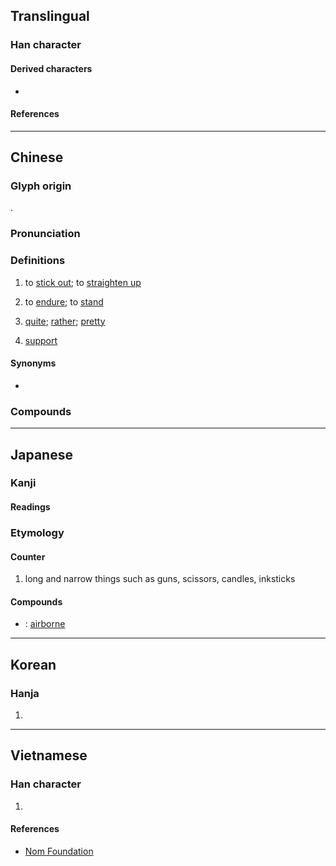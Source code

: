 {{character info/new}}
==Translingual==

===Han character===
{{Han char|rn=64|rad=手|as=06|sn=9|four=52041|canj=QNKG|ids=⿰扌廷}}

====Derived characters====
* {{l|mul|[[𮐄]]}}

====References====
{{Han ref|kx=0432.040|dkj=12106|dj=0781.120|hdz=31869.110|uh=633A}}

----

==Chinese==
{{zh-forms}}

===Glyph origin===
{{Han etym}}
{{Han compound|手|廷|c1=s|c2=p|t1=hand|ls=psc}}.

===Pronunciation===
{{zh-pron
|m=tǐng
|c=ting5,ting2
|mn=théng/qz,xm,zz:thán/xm,zz:thíⁿ/tháⁿ
|mn_note=théng - literary; thán/thíⁿ - vernacular; tháⁿ - vernacular (俗)
|mc=y
|oc=y
|ma=y
|cat=v,a
}}

===Definitions===
{{zh-hanzi}}

# to [[stick out]]; to [[straighten up]]
#: {{zh-x|挺 起 胸膛|to proudly put one's chest out}}
# to [[endure]]; to [[stand]]
#: {{zh-x|挺 過 這 道 坎兒{r}|to '''persist''' and overcome this hurdle}}
# {{lb|zh|colloquial}} [[quite]]; [[rather]]; [[pretty]]
#: {{zh-x|挺 不錯|'''quite''' good}}
#: {{zh-x|挺 可愛|'''quite''' cute}}
# {{lb|zh|colloquial}} [[support]]
#: {{zh-x|我 是 挺 你 的！|I '''support''' you!}}

====Synonyms====
* {{qualifier|quite}} {{qualifier|Cantonese}} {{zh-l|幾|gei2}}

===Compounds===
{{zh-der|伏地挺身|峻挺|廝挺|孤挺花|傲然挺立|挺拔|挺過去|挺秀|挺住|挺尸|挺挺|挺屍|挺然|挺胸疊肚|挺妥|拍馬挺鎗|揚眉挺身|挺胸凸肚|挺立|挺起胸膛|牽挺|挺然卓立|硬挺|挺腰子|挺腰|抬頭挺胸|挺解|挺胸|昂首挺胸|昂頭挺立|昂首挺立|挺節|挺脫|直挺挺|挺身|挺直|挺撅挺橫|挺拔不群|死挺挺|挺撞|打挺兒|挺矛|挺進|直而不挺|挺腳|挺生|挺舉|挺身而出|挺刑|陰挺|英挺|筆挺}}

{{zh-cat|Beginning|Intermediate}}

----

==Japanese==

===Kanji===
{{ja-kanji|grade=|rs=手07}}

====Readings====
{{ja-readings
|goon=じょう
|kanon=てい
|on=ちょう
|kun=ぬ-く
}}

===Etymology===
{{ja-kanjitab|ちょう|yomi=o}}

====Counter====
{{ja-pos|ちょう|counter}}

# long and narrow things such as guns, scissors, candles, inksticks

====Compounds====
* {{ja-r|空挺|くうてい}}: [[airborne]]
----

==Korean==

===Hanja===
{{ko-hanja|hangeul=정|eumhun=|rv=jeong|mr=chŏng|y=ceng}}

# {{defn|lang=ko|sort=手07}}

----

==Vietnamese==

===Han character===
{{vi-hantu|đĩnh|rs=手07}}

# {{defn|lang=vi|sort=手07}}

====References====
* [http://nomfoundation.org/common/nom_details.php?codepoint=633a Nom Foundation]